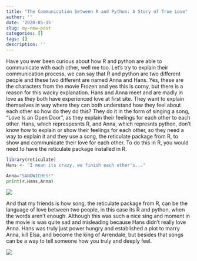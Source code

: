 ```yaml
---
title: "The Communication between R and Python: A Story of True Love"
author: ''
date: '2020-05-15'
slug: my-new-post
categories: []
tags: []
description: ''
---
```


Have you ever been curious about how R and python are able to communicate with each other, well me too. Let's try to explain their communication process, we can say that R and python are two different people and these two different are named Anna and Hans. Yes, these are the characters from the movie Frozen and yes this is corny, but there is a reason for this wacky explanation. Hans and Anna meet and are madly in love as they both have experienced love at first site. They want to explain themselves in way where they can both understand how they feel about each other so how do they do this? They do it in the form of singing a song, "Love Is an Open Door", as they explain their feelings for each other to each other. Hans, which represpesnts R, and Anna, which represnts python, don't know how to explain or show their feelings for each other, so they need a way to explain it and they use a song, the reticulate package from R, to show and communicate their love for each other. To do this in R, you would need to have the reticulate package installed in R.


```R
library(reticulate)
Hans <- "I mean its crazy, we finish each other's..."
```

```python
Anna="SANDWICHES!"
print(r.Hans,Anna)
```



![](/blog/2020-05-15-my-new-post_files/loveisanopendoor.jpg)



And that my friends is how song, the reticulate package from R, can be the language of love between two people, in this case its R and python, when the words aren't enough. Although this was such a nice sing and moment in the movie is was quite sad and misleading because Hans didn't really love Anna. Hans was truly just power hungry and established a plot to marry Anna, kill Elsa, and become the king of Arrendale, but besides that songs can be a way to tell someone how you truly and deeply feel.



![](/blog/2020-05-15-my-new-post_files/annahansgif.webp)



